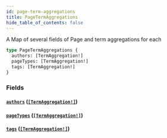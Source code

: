 ```yaml
---
id: page-term-aggregations
title: PageTermAggregations
hide_table_of_contents: false
---
```



A Map of several fields of Page and term aggregations for each

```graphql
type PageTermAggregations {
  authors: [TermAggregation!]
  pageTypes: [TermAggregation!]
  tags: [TermAggregation!]
}
```


### Fields

#### [`authors`](#) ([`[TermAggregation!]`](/demand/api/graphql-storefront/reference/objects/term-aggregation))




#### [`pageTypes`](#) ([`[TermAggregation!]`](/demand/api/graphql-storefront/reference/objects/term-aggregation))




#### [`tags`](#) ([`[TermAggregation!]`](/demand/api/graphql-storefront/reference/objects/term-aggregation))







